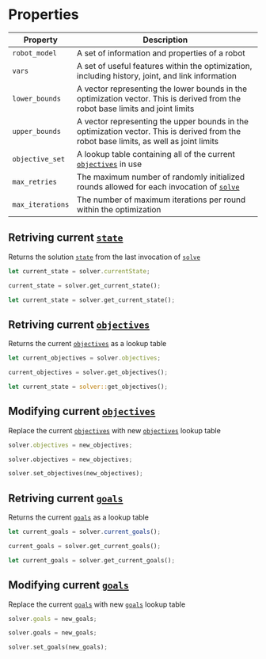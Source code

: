 # Properties


| Property | Description |
| --- | --- | 
|`robot_model`|A set of information and properties of a robot|
|`vars`|A set of useful features within the optimization, including history, joint, and link information|
|`lower_bounds`|A vector representing the lower bounds in the optimization vector. This is derived from the robot base limits and joint limits|
|`upper_bounds`|A vector representing the upper bounds in the optimization vector. This is derived from the robot base limits, as well as joint limits|
|`objective_set`|A lookup table containing all of the current [`objectives`](../../Objectives/) in use|
|`max_retries`|The maximum number of randomly initialized rounds allowed for each invocation of [`solve`](../Methods/solve)|
|`max_iterations`|The number of maximum iterations per round within the optimization|

## Retriving current [`state`](../../state)
Returns the solution [`state`](../../state) from the last invocation of [`solve`](../Methods/solve)
<Tabs>
<TabItem value="js" label="Javascript">

```js
let current_state = solver.currentState;
```

</TabItem>
<TabItem value="py" label="Python">

```py
current_state = solver.get_current_state();
```

</TabItem>
<TabItem value="rust" label="Rust">

```rust
let current_state = solver.get_current_state();
```

</TabItem>
</Tabs>

## Retriving current [`objectives`](../../Objectives/)
Returns the current [`objectives`](../../Objectives/) as a lookup table
<Tabs>
<TabItem value="js" label="Javascript">

```js
let current_objectives = solver.objectives;
```

</TabItem>
<TabItem value="py" label="Python">

```py
current_objectives = solver.get_objectives();
```

</TabItem>
<TabItem value="rust" label="Rust">

```rust
let current_state = solver::get_objectives();
```

</TabItem>
</Tabs>

## Modifying current [`objectives`](../../Objectives/)
Replace the current [`objectives`](../../Objectives/) with new [`objectives`](../../Objectives/) lookup table
<Tabs>
<TabItem value="js" label="Javascript">

```js
solver.objectives = new_objectives;
```

</TabItem>
<TabItem value="py" label="Python">

```py
solver.objectives = new_objectives;
```

</TabItem>
<TabItem value="rust" label="Rust">

```rust
solver.set_objectives(new_objectives);
```

</TabItem>
</Tabs>

## Retriving current [`goals`](../../Goals/goal)
Returns the current [`goals`](../../Goals/goal) as a lookup table
<Tabs>
<TabItem value="js" label="Javascript">

```js
let current_goals = solver.current_goals();
```

</TabItem>
<TabItem value="py" label="Python">

```py
current_goals = solver.get_current_goals();
```

</TabItem>
<TabItem value="rust" label="Rust">

```rust
let current_goals = solver.get_current_goals();
```

</TabItem>
</Tabs>

## Modifying current [`goals`](../../Goals/goal)
Replace the current [`goals`](../../Goals/goal) with new [`goals`](../../Goals/goal) lookup table
<Tabs>
<TabItem value="js" label="Javascript">

```js
solver.goals = new_goals;
```

</TabItem>
<TabItem value="py" label="Python">

```py
solver.goals = new_goals;
```

</TabItem>
<TabItem value="rust" label="Rust">

```rust
solver.set_goals(new_goals);
```

</TabItem>
</Tabs>






